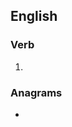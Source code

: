 ==English==

===Verb===
{{head|en|present participle}}

# {{present participle of|splain|lang=en|nocat=1}}

===Anagrams===
* {{anagrams|en|plainings}}